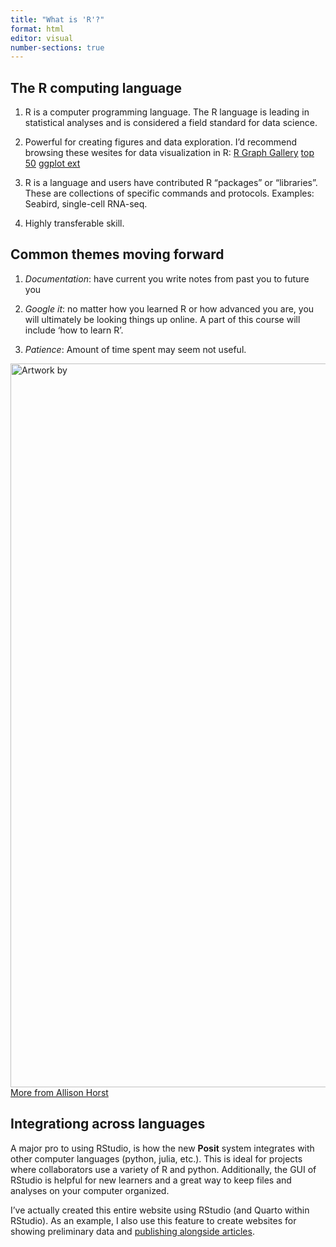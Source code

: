 ```yaml
---
title: "What is 'R'?"
format: html
editor: visual
number-sections: true
---
```


## The R computing language

1.  R is a computer programming language. The R language is leading in statistical analyses and is considered a field standard for data science.

2.  Powerful for creating figures and data exploration. I'd recommend browsing these wesites for data visualization in R: [R Graph Gallery](https://r-graph-gallery.com) [top 50](http://r-statistics.co/Top50-Ggplot2-Visualizations-MasterList-R-Code.html) [ggplot ext](https://exts.ggplot2.tidyverse.org/gallery/)

3.  R is a language and users have contributed R "packages" or "libraries". These are collections of specific commands and protocols. Examples: Seabird, single-cell RNA-seq.

4.  Highly transferable skill.

## Common themes moving forward

1.  *Documentation*: have current you write notes from past you to future you

2.  *Google it*: no matter how you learned R or how advanced you are, you will ultimately be looking things up online. A part of this course will include 'how to learn R'.

3.  *Patience*: Amount of time spent may seem not useful.

![Artwork by ](images/FnryDNlaAAAnhrq.jpeg){fig-align="center" width="1158"} [More from Allison Horst](https://allisonhorst.com/)

## Integrationg across languages

A major pro to using RStudio, is how the new **Posit** system integrates with other computer languages (python, julia, etc.). This is ideal for projects where collaborators use a variety of R and python. Additionally, the GUI of RStudio is helpful for new learners and a great way to keep files and analyses on your computer organized.

I've actually created this entire website using RStudio (and Quarto within RStudio). As an example, I also use this feature to create websites for showing preliminary data and [publishing alongside articles](https://shu251.github.io/microeuk-amplicon-survey/).
